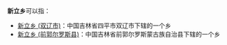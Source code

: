 '''新立乡'''可以指：

*[[新立乡_(双辽市)|新立乡 (双辽市)]]：中国吉林省四平市双辽市下辖的一个乡
*[[新立乡_(前郭尔罗斯县)|新立乡 (前郭尔罗斯县)]]：中国吉林省前郭尔罗斯蒙古族自治县下辖的一个乡
{{disambig|X新立乡|Cat=三字中国乡名消歧义}}